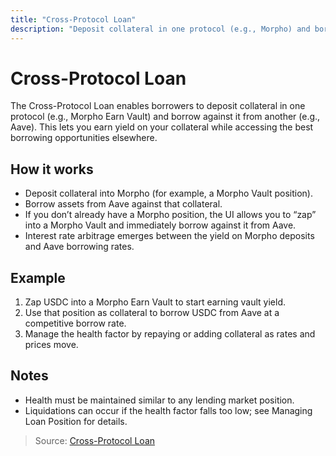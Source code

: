 ```yaml
---
title: "Cross-Protocol Loan"
description: "Deposit collateral in one protocol (e.g., Morpho) and borrow from another (e.g., Aave)."
---
```


# Cross-Protocol Loan

The Cross-Protocol Loan enables borrowers to deposit collateral in one protocol (e.g., Morpho Earn Vault) and borrow against it from another (e.g., Aave). This lets you earn yield on your collateral while accessing the best borrowing opportunities elsewhere.

## How it works

- Deposit collateral into Morpho (for example, a Morpho Vault position).
- Borrow assets from Aave against that collateral.
- If you don’t already have a Morpho position, the UI allows you to “zap” into a Morpho Vault and immediately borrow against it from Aave.
- Interest rate arbitrage emerges between the yield on Morpho deposits and Aave borrowing rates.

## Example

1. Zap USDC into a Morpho Earn Vault to start earning vault yield.
2. Use that position as collateral to borrow USDC from Aave at a competitive borrow rate.
3. Manage the health factor by repaying or adding collateral as rates and prices move.

## Notes

- Health must be maintained similar to any lending market position.
- Liquidations can occur if the health factor falls too low; see Managing Loan Position for details.

> Source: [Cross-Protocol Loan](https://246-club.gitbook.io/docs/cross-protocol-loan-borrow/cross-protocol-loan)

